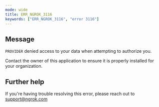 ```yaml
---
mode: wide
title: ERR_NGROK_3116
keywords: ["ERR_NGROK_3116", "error 3116"]
---
```


## Message

`PROVIDER` denied access to your data when attempting to authorize you.

Contact the owner of this application to ensure it is properly installed for your organization.

## Further help

If you're having trouble resolving this error, please reach out to [support@ngrok.com](mailto:support@ngrok.com?subject=Help%20with%20ERR_NGROK_3116)
